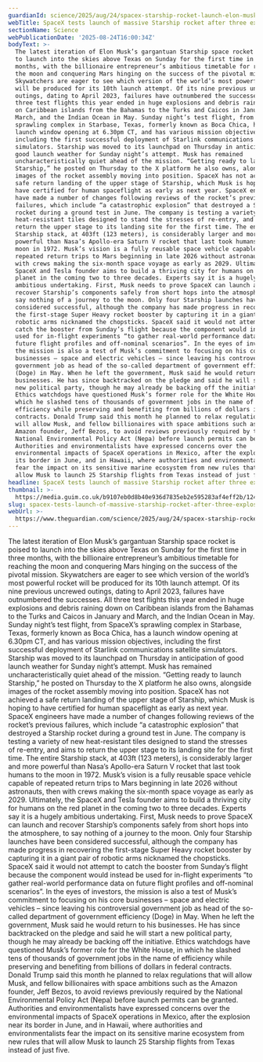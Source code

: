 ```yaml
---
guardianId: science/2025/aug/24/spacex-starship-rocket-launch-elon-musk
webTitle: SpaceX tests launch of massive Starship rocket after three explosive failures
sectionName: Science
webPublicationDate: '2025-08-24T16:00:34Z'
bodyText: >-
  The latest iteration of Elon Musk’s gargantuan Starship space rocket is poised
  to launch into the skies above Texas on Sunday for the first time in three
  months, with the billionaire entrepreneur’s ambitious timetable for reaching
  the moon and conquering Mars hinging on the success of the pivotal mission.
  Skywatchers are eager to see which version of the world’s most powerful rocket
  will be produced for its 10th launch attempt. Of its nine previous uncrewed
  outings, dating to April 2023, failures have outnumbered the successes. All
  three test flights this year ended in huge explosions and debris raining down
  on Caribbean islands from the Bahamas to the Turks and Caicos in January and
  March, and the Indian Ocean in May. Sunday night’s test flight, from SpaceX’s
  sprawling complex in Starbase, Texas, formerly known as Boca Chica, has a
  launch window opening at 6.30pm CT, and has various mission objectives,
  including the first successful deployment of Starlink communications satellite
  simulators. Starship was moved to its launchpad on Thursday in anticipation of
  good launch weather for Sunday night’s attempt. Musk has remained
  uncharacteristically quiet ahead of the mission. “Getting ready to launch
  Starship,” he posted on Thursday to the X platform he also owns, alongside
  images of the rocket assembly moving into position. SpaceX has not achieved a
  safe return landing of the upper stage of Starship, which Musk is hoping to
  have certified for human spaceflight as early as next year. SpaceX engineers
  have made a number of changes following reviews of the rocket’s previous
  failures, which include “a catastrophic explosion” that destroyed a Starship
  rocket during a ground test in June. The company is testing a variety of new
  heat-resistant tiles designed to stand the stresses of re-entry, and aims to
  return the upper stage to its landing site for the first time. The entire
  Starship stack, at 403ft (123 meters), is considerably larger and more
  powerful than Nasa’s Apollo-era Saturn V rocket that last took humans to the
  moon in 1972. Musk’s vision is a fully reusable space vehicle capable of
  repeated return trips to Mars beginning in late 2026 without astronauts, then
  with crews making the six-month space voyage as early as 2029. Ultimately, the
  SpaceX and Tesla founder aims to build a thriving city for humans on the red
  planet in the coming two to three decades. Experts say it is a hugely
  ambitious undertaking. First, Musk needs to prove SpaceX can launch and
  recover Starship’s components safely from short hops into the atmosphere, to
  say nothing of a journey to the moon. Only four Starship launches have been
  considered successful, although the company has made progress in recovering
  the first-stage Super Heavy rocket booster by capturing it in a giant pair of
  robotic arms nicknamed the chopsticks. SpaceX said it would not attempt to
  catch the booster from Sunday’s flight because the component would instead be
  used for in-flight experiments “to gather real-world performance data on
  future flight profiles and off-nominal scenarios”. In the eyes of investors,
  the mission is also a test of Musk’s commitment to focusing on his core
  businesses – space and electric vehicles – since leaving his controversial
  government job as head of the so-called department of government efficiency
  (Doge) in May. When he left the government, Musk said he would return to his
  businesses. He has since backtracked on the pledge and said he will start a
  new political party, though he may already be backing off the initiative.
  Ethics watchdogs have questioned Musk’s former role for the White House, in
  which he slashed tens of thousands of government jobs in the name of
  efficiency while preserving and benefiting from billions of dollars in federal
  contracts. Donald Trump said this month he planned to relax regulations that
  will allow Musk, and fellow billionaires with space ambitions such as the
  Amazon founder, Jeff Bezos, to avoid reviews previously required by the
  National Environmental Policy Act (Nepa) before launch permits can be granted.
  Authorities and environmentalists have expressed concerns over the
  environmental impacts of SpaceX operations in Mexico, after the explosion near
  its border in June, and in Hawaii, where authorities and environmentalists
  fear the impact on its sensitive marine ecosystem from new rules that will
  allow Musk to launch 25 Starship flights from Texas instead of just five.
headline: SpaceX tests launch of massive Starship rocket after three explosive failures
thumbnail: >-
  https://media.guim.co.uk/b9107eb0d8b40e936d7835eb2e595283af4eff2b/124_0_3659_2928/500.jpg
slug: spacex-tests-launch-of-massive-starship-rocket-after-three-explosive-failures
webUrl: >-
  https://www.theguardian.com/science/2025/aug/24/spacex-starship-rocket-launch-elon-musk
---
```

The latest iteration of Elon Musk’s gargantuan Starship space rocket is poised to launch into the skies above Texas on Sunday for the first time in three months, with the billionaire entrepreneur’s ambitious timetable for reaching the moon and conquering Mars hinging on the success of the pivotal mission. Skywatchers are eager to see which version of the world’s most powerful rocket will be produced for its 10th launch attempt. Of its nine previous uncrewed outings, dating to April 2023, failures have outnumbered the successes. All three test flights this year ended in huge explosions and debris raining down on Caribbean islands from the Bahamas to the Turks and Caicos in January and March, and the Indian Ocean in May. Sunday night’s test flight, from SpaceX’s sprawling complex in Starbase, Texas, formerly known as Boca Chica, has a launch window opening at 6.30pm CT, and has various mission objectives, including the first successful deployment of Starlink communications satellite simulators. Starship was moved to its launchpad on Thursday in anticipation of good launch weather for Sunday night’s attempt. Musk has remained uncharacteristically quiet ahead of the mission. “Getting ready to launch Starship,” he posted on Thursday to the X platform he also owns, alongside images of the rocket assembly moving into position. SpaceX has not achieved a safe return landing of the upper stage of Starship, which Musk is hoping to have certified for human spaceflight as early as next year. SpaceX engineers have made a number of changes following reviews of the rocket’s previous failures, which include “a catastrophic explosion” that destroyed a Starship rocket during a ground test in June. The company is testing a variety of new heat-resistant tiles designed to stand the stresses of re-entry, and aims to return the upper stage to its landing site for the first time. The entire Starship stack, at 403ft (123 meters), is considerably larger and more powerful than Nasa’s Apollo-era Saturn V rocket that last took humans to the moon in 1972. Musk’s vision is a fully reusable space vehicle capable of repeated return trips to Mars beginning in late 2026 without astronauts, then with crews making the six-month space voyage as early as 2029. Ultimately, the SpaceX and Tesla founder aims to build a thriving city for humans on the red planet in the coming two to three decades. Experts say it is a hugely ambitious undertaking. First, Musk needs to prove SpaceX can launch and recover Starship’s components safely from short hops into the atmosphere, to say nothing of a journey to the moon. Only four Starship launches have been considered successful, although the company has made progress in recovering the first-stage Super Heavy rocket booster by capturing it in a giant pair of robotic arms nicknamed the chopsticks. SpaceX said it would not attempt to catch the booster from Sunday’s flight because the component would instead be used for in-flight experiments “to gather real-world performance data on future flight profiles and off-nominal scenarios”. In the eyes of investors, the mission is also a test of Musk’s commitment to focusing on his core businesses – space and electric vehicles – since leaving his controversial government job as head of the so-called department of government efficiency (Doge) in May. When he left the government, Musk said he would return to his businesses. He has since backtracked on the pledge and said he will start a new political party, though he may already be backing off the initiative. Ethics watchdogs have questioned Musk’s former role for the White House, in which he slashed tens of thousands of government jobs in the name of efficiency while preserving and benefiting from billions of dollars in federal contracts. Donald Trump said this month he planned to relax regulations that will allow Musk, and fellow billionaires with space ambitions such as the Amazon founder, Jeff Bezos, to avoid reviews previously required by the National Environmental Policy Act (Nepa) before launch permits can be granted. Authorities and environmentalists have expressed concerns over the environmental impacts of SpaceX operations in Mexico, after the explosion near its border in June, and in Hawaii, where authorities and environmentalists fear the impact on its sensitive marine ecosystem from new rules that will allow Musk to launch 25 Starship flights from Texas instead of just five.
